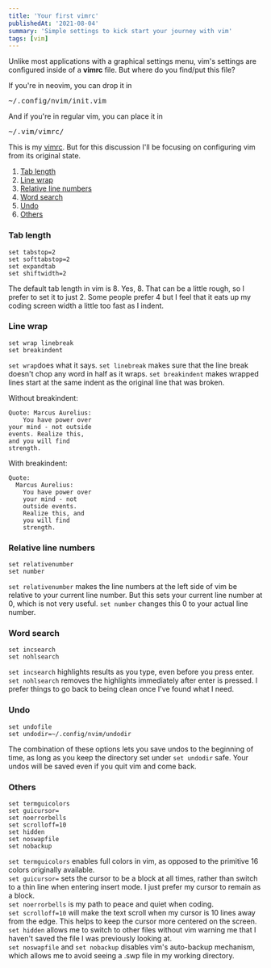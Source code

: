 ```yaml
---
title: 'Your first vimrc'
publishedAt: '2021-08-04'
summary: 'Simple settings to kick start your journey with vim'
tags: [vim]
---
```


Unlike most applications with a graphical settings menu, vim's settings are configured inside of a **vimrc** file. But where do you find/put this file?

If you're in neovim, you can drop it in <pre>~/.config/nvim/init.vim</pre>
And if you're in regular vim, you can place it in <pre>~/.vim/vimrc/</pre>

This is my [vimrc](https://github.com/nguyenvukhang/neovim/blob/master/init.vim). But for this discussion I'll be focusing on configuring vim from its original state.

1. [Tab length](#tab-length)
2. [Line wrap](#line-wrap)
3. [Relative line numbers](#relative-line-numbers)
4. [Word search](#word-search)
5. [Undo](#undo)
6. [Others](#others)

### Tab length

```
set tabstop=2
set softtabstop=2
set expandtab
set shiftwidth=2
```

The default tab length in vim is 8. Yes, 8. That can be a little rough, so I prefer to set it to just 2. Some people prefer 4 but I feel that it eats up my coding screen width a little too fast as I indent.

### Line wrap

```
set wrap linebreak
set breakindent
```

`set wrap`does what it says. `set linebreak` makes sure that the line break doesn't chop any word in half as it wraps. `set breakindent` makes wrapped lines start at the same indent as the original line that was broken.

Without breakindent:

```
Quote: Marcus Aurelius:
    You have power over
your mind - not outside
events. Realize this,
and you will find
strength.
```

With breakindent:

```
Quote:
  Marcus Aurelius:
    You have power over
    your mind - not
    outside events.
    Realize this, and
    you will find
    strength.
```

### Relative line numbers

```
set relativenumber
set number
```

`set relativenumber` makes the line numbers at the left side of vim be relative to your current line number. But this sets your current line number at 0, which is not very useful. `set number` changes this 0 to your actual line number.

### Word search

```
set incsearch
set nohlsearch
```

`set incsearch` highlights results as you type, even before you press enter. `set nohlsearch` removes the highlights immediately after enter is pressed. I prefer things to go back to being clean once I've found what I need.

### Undo

```
set undofile
set undodir=~/.config/nvim/undodir
```

The combination of these options lets you save undos to the beginning of time, as long as you keep the directory set under `set undodir` safe. Your undos will be saved even if you quit vim and come back.

### Others

```
set termguicolors
set guicursor=
set noerrorbells
set scrolloff=10
set hidden
set noswapfile
set nobackup
```

`set termguicolors` enables full colors in vim, as opposed to the primitive 16 colors originally available.  
`set guicursor=` sets the cursor to be a block at all times, rather than switch to a thin line when entering insert mode. I just prefer my cursor to remain as a block.  
`set noerrorbells` is my path to peace and quiet when coding.  
`set scrolloff=10` will make the text scroll when my cursor is 10 lines away from the edge. This helps to keep the cursor more centered on the screen.  
`set hidden` allows me to switch to other files without vim warning me that I haven't saved the file I was previously looking at.  
`set noswapfile` and `set nobackup` disables vim's auto-backup mechanism, which allows me to avoid seeing a .swp file in my working directory.

